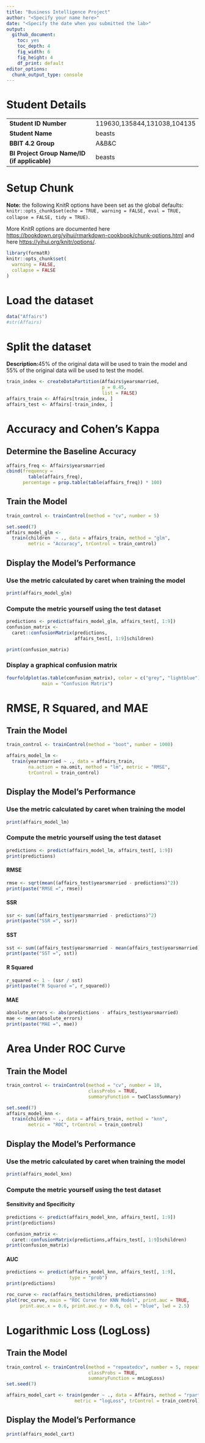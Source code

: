 ```yaml
---
title: "Business Intelligence Project"
author: "<Specify your name here>"
date: "<Specify the date when you submitted the lab>"
output:
  github_document: 
    toc: yes
    toc_depth: 4
    fig_width: 6
    fig_height: 4
    df_print: default
editor_options:
  chunk_output_type: console
---
```


# Student Details

|                                              |                             |
|--------------------------------------------|----------------------------|
| **Student ID Number**                        | 119630,135844,131038,104135 |
| **Student Name**                             | beasts                      |
| **BBIT 4.2 Group**                           | A&B&C                       |
| **BI Project Group Name/ID (if applicable)** | beasts                      |

# Setup Chunk

**Note:** the following KnitR options have been set as the global defaults: <BR> `knitr::opts_chunk$set(echo = TRUE, warning = FALSE, eval = TRUE, collapse = FALSE, tidy = TRUE)`.

More KnitR options are documented here <https://bookdown.org/yihui/rmarkdown-cookbook/chunk-options.html> and here <https://yihui.org/knitr/options/>.

```r
library(formatR)
knitr::opts_chunk$set(
  warning = FALSE,
  collapse = FALSE
)
```

# Load the dataset

```r
data("Affairs")
#str(Affairs)
```

# Split the dataset

**Description:**45% of the original data will be used to train the model and 55% of the original data will be used to test the model.

```r
train_index <- createDataPartition(Affairs$yearsmarried,
                                   p = 0.45,
                                   list = FALSE)
affairs_train <- Affairs[train_index, ]
affairs_test <- Affairs[-train_index, ]
```

# Accuracy and Cohen's Kappa

## Determine the Baseline Accuracy

```r
affairs_freq <- Affairs$yearsmarried
cbind(frequency =
        table(affairs_freq),
      percentage = prop.table(table(affairs_freq)) * 100)
```

## Train the Model

```r
train_control <- trainControl(method = "cv", number = 5)

set.seed(7)
affairs_model_glm <-
  train(children  ~ ., data = affairs_train, method = "glm",
        metric = "Accuracy", trControl = train_control)
```

## Display the Model's Performance

### Use the metric calculated by caret when training the model

```r
print(affairs_model_glm)
```

### Compute the metric yourself using the test dataset

```r
predictions <- predict(affairs_model_glm, affairs_test[, 1:9])
confusion_matrix <-
  caret::confusionMatrix(predictions,
                         affairs_test[, 1:9]$children)

print(confusion_matrix)
```

### Display a graphical confusion matrix

```r
fourfoldplot(as.table(confusion_matrix), color = c("grey", "lightblue"),
             main = "Confusion Matrix")
```

# RMSE, R Squared, and MAE

## Train the Model

```r
train_control <- trainControl(method = "boot", number = 1000)

affairs_model_lm <-
  train(yearsmarried ~ ., data = affairs_train,
        na.action = na.omit, method = "lm", metric = "RMSE",
        trControl = train_control)
```

## Display the Model's Performance

### Use the metric calculated by caret when training the model

```r
print(affairs_model_lm)
```

### Compute the metric yourself using the test dataset

```r
predictions <- predict(affairs_model_lm, affairs_test[, 1:9])
print(predictions)
```

#### RMSE

```r
rmse <- sqrt(mean((affairs_test$yearsmarried - predictions)^2))
print(paste("RMSE =", rmse))
```

#### SSR

```r
ssr <- sum((affairs_test$yearsmarried - predictions)^2)
print(paste("SSR =", ssr))
```

#### SST

```r
sst <- sum((affairs_test$yearsmarried - mean(affairs_test$yearsmarried))^2)
print(paste("SST =", sst))
```

#### R Squared

```r
r_squared <- 1 - (ssr / sst)
print(paste("R Squared =", r_squared))
```

#### MAE

```r
absolute_errors <- abs(predictions - affairs_test$yearsmarried)
mae <- mean(absolute_errors)
print(paste("MAE =", mae))
```

# Area Under ROC Curve

## Train the Model

```r
train_control <- trainControl(method = "cv", number = 10,
                              classProbs = TRUE,
                              summaryFunction = twoClassSummary)

set.seed(7)
affairs_model_knn <-
  train(children ~ ., data = affairs_train, method = "knn",
        metric = "ROC", trControl = train_control)
```

## Display the Model's Performance

### Use the metric calculated by caret when training the model

```r
print(affairs_model_knn)
```

### Compute the metric yourself using the test dataset

#### Sensitivity and Specificity

```r
predictions <- predict(affairs_model_knn, affairs_test[, 1:9])
print(predictions)

confusion_matrix <-
  caret::confusionMatrix(predictions,affairs_test[, 1:9]$children)
print(confusion_matrix)
```

#### AUC

```r
predictions <- predict(affairs_model_knn, affairs_test[, 1:9],
                       type = "prob")
print(predictions)

roc_curve <- roc(affairs_test$children, predictions$no)
plot(roc_curve, main = "ROC Curve for KNN Model", print.auc = TRUE,
     print.auc.x = 0.6, print.auc.y = 0.6, col = "blue", lwd = 2.5)
```

# Logarithmic Loss (LogLoss)

## Train the Model

```r
train_control <- trainControl(method = "repeatedcv", number = 5, repeats = 3,
                              classProbs = TRUE,
                              summaryFunction = mnLogLoss)
set.seed(7)

affairs_model_cart <- train(gender ~ ., data = Affairs, method = "rpart",
                         metric = "logLoss", trControl = train_control)
```

## Display the Model's Performance

```r
print(affairs_model_cart)
```
